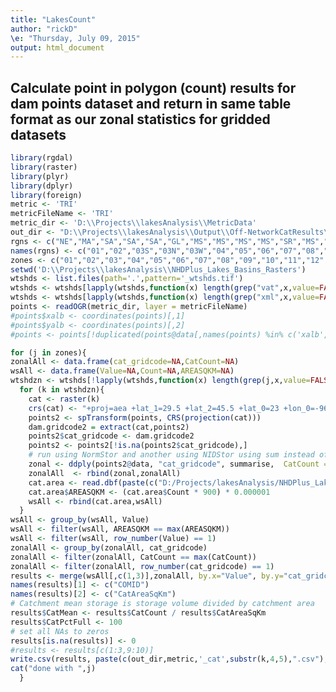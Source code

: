 ```yaml
---
title: "LakesCount"
author: "rickD"
\e: "Thursday, July 09, 2015"
output: html_document
---
```


## Calculate point in polygon (count) results for dam points dataset and return in same table format as our zonal statistics for gridded datasets
```r
library(rgdal)
library(raster)
library(plyr)
library(dplyr)
library(foreign)
metric <- 'TRI'
metricFileName <- 'TRI'
metric_dir <- 'D:\\Projects\\lakesAnalysis\\MetricData'
out_dir <- "D:\\Projects\\lakesAnalysis\\Output\\Off-NetworkCatResults\\"
rgns <- c("NE","MA","SA","SA","SA","GL","MS","MS","MS","MS","SR","MS","MS","MS","TX","RG","CO","CO","GB","PN","CA")
names(rgns) <- c("01","02","03S","03N","03W","04","05","06","07","08","09","10L","10U","11","12","13","14","15","16","17","18")
zones <- c("01","02","03","04","05","06","07","08","09","10","11","12","13","14","15","16","17","18")
setwd('D:\\Projects\\lakesAnalysis\\NHDPlus_Lakes_Basins_Rasters')
wtshds <- list.files(path='.',pattern='_wtshds.tif')
wtshds <- wtshds[lapply(wtshds,function(x) length(grep("vat",x,value=FALSE))) == 0]
wtshds <- wtshds[lapply(wtshds,function(x) length(grep("xml",x,value=FALSE))) == 0]
points <- readOGR(metric_dir, layer = metricFileName)
#points$xalb <- coordinates(points)[,1]
#points$yalb <- coordinates(points)[,2]
#points <- points[!duplicated(points@data[,names(points) %in% c('xalb','yalb')]),]

for (j in zones){
zonalAll <- data.frame(cat_gridcode=NA,CatCount=NA)
wsAll <- data.frame(Value=NA,Count=NA,AREASQKM=NA)
wtshdzn <- wtshds[!lapply(wtshds,function(x) length(grep(j,x,value=FALSE))) == 0]
  for (k in wtshdzn){
    cat <- raster(k)
    crs(cat) <- "+proj=aea +lat_1=29.5 +lat_2=45.5 +lat_0=23 +lon_0=-96 +x_0=0 +y_0=0 +datum=NAD83 +units=m +no_defs +ellps=GRS80 +towgs84=0,0,0"
    points2 <- spTransform(points, CRS(projection(cat)))
    dam.gridcode2 = extract(cat,points2)
    points2$cat_gridcode <- dam.gridcode2  
    points2 <- points2[!is.na(points2$cat_gridcode),]
    # run using NormStor and another using NIDStor using sum instead of length: sum(NIDStorM3) ,  length(cat_gridcode) CatCount= sum(NrmStorM3)        
    zonal <- ddply(points2@data, "cat_gridcode", summarise,  CatCount = length(cat_gridcode))
    zonalAll  <- rbind(zonal,zonalAll) 
    cat.area <- read.dbf(paste(c("D:/Projects/lakesAnalysis/NHDPlus_Lakes_Basins_Rasters/reg",substr(k,4,6),"_wtshds.tif.vat.dbf"),collapse=''))
    cat.area$AREASQKM <- (cat.area$Count * 900) * 0.000001
    wsAll <- rbind(cat.area,wsAll)
  } 
wsAll <- group_by(wsAll, Value)
wsAll <- filter(wsAll, AREASQKM == max(AREASQKM))
wsAll <- filter(wsAll, row_number(Value) == 1)
zonalAll <- group_by(zonalAll, cat_gridcode)
zonalAll <- filter(zonalAll, CatCount == max(CatCount))
zonalAll <- filter(zonalAll, row_number(cat_gridcode) == 1)
results <- merge(wsAll[,c(1,3)],zonalAll, by.x="Value", by.y="cat_gridcode",all.x=T)
names(results)[1] <- c("COMID")
names(results)[2] <- c("CatAreaSqKm")
# Catchment mean storage is storage volume divided by catchment area
results$CatMean <- results$CatCount / results$CatAreaSqKm
results$CatPctFull <- 100
# set all NAs to zeros
results[is.na(results)] <- 0
#results <- results[c(1:3,9:10)]
write.csv(results, paste(c(out_dir,metric,'_cat',substr(k,4,5),".csv"),collapse=''), row.names=F)
cat("done with ",j)
  }
```
